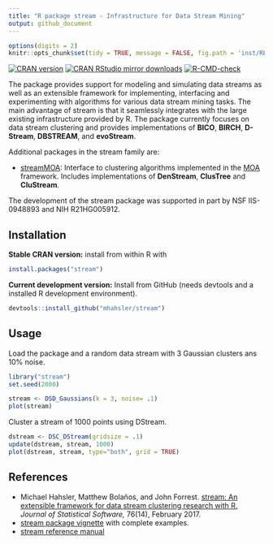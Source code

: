 ```yaml
---
title: "R package stream - Infrastructure for Data Stream Mining"
output: github_document
---
```


```r
options(digits = 2)
knitr::opts_chunk$set(tidy = TRUE, message = FALSE, fig.path = 'inst/README_files/')
```

[![CRAN version](http://www.r-pkg.org/badges/version/stream)](https://cran.r-project.org/package=stream)
[![CRAN RStudio mirror downloads](http://cranlogs.r-pkg.org/badges/stream)](https://cran.r-project.org/package=stream)
[![R-CMD-check](https://github.com/mhahsler/stream/workflows/R-CMD-check/badge.svg)](https://github.com/mhahsler/stream/actions)

The package provides support for modeling and simulating data streams as well as an extensible framework for implementing, interfacing and
experimenting with algorithms for various data stream mining tasks. The main advantage of stream is that it seamlessly integrates with the large existing infrastructure provided by R. The package currently focuses on data stream clustering and provides
implementations of **BICO**, **BIRCH**, **D-Stream**, **DBSTREAM**, and **evoStream**.

Additional packages in the stream family are:

* [streamMOA](https://github.com/mhahsler/streamMOA): Interface to clustering
  algorithms implemented in the [MOA](https://moa.cms.waikato.ac.nz/) framework.
  Includes implementations of **DenStream**, **ClusTree** and **CluStream**.

The development of the stream package was supported in part by NSF IIS-0948893 and NIH R21HG005912.

## Installation

__Stable CRAN version:__ install from within R with

```r
install.packages("stream")
```
__Current development version:__ Install from GitHub (needs devtools and a installed R development environment).

```r
devtools::install_github("mhahsler/stream")
```



## Usage

Load the package and a random data stream with 3 Gaussian clusters ans 10\% noise.

```r
library("stream")
set.seed(2000)

stream <- DSD_Gaussians(k = 3, noise= .1)
plot(stream)
```

Cluster a stream of 1000 points using DStream.

```r
dstream <- DSC_DStream(gridsize = .1)
update(dstream, stream, 1000)
plot(dstream, stream, type="both", grid = TRUE)
```


## References

* Michael Hahsler, Matthew Bolaños, and John Forrest. [stream: An extensible framework for data stream clustering research with R.](https://dx.doi.org/10.18637/jss.v076.i14) _Journal of Statistical Software,_ 76(14), February 2017.
* [stream package vignette](https://cran.r-project.org/package=stream/vignettes/stream.pdf) with complete examples.
* [stream reference manual](https://cran.r-project.org/package=stream/stream.pdf)
